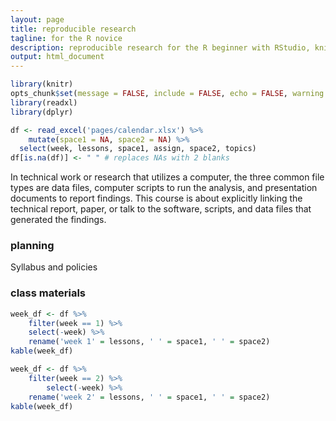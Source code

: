 ```yaml
---
layout: page
title: reproducible research
tagline: for the R novice
description: reproducible research for the R beginner with RStudio, knitr
output: html_document
---
```


```r
library(knitr)
opts_chunk$set(message = FALSE, include = FALSE, echo = FALSE, warning = FALSE)
library(readxl)
library(dplyr)
```

```r
df <- read_excel('pages/calendar.xlsx') %>% 
	mutate(space1 = NA, space2 = NA) %>%
  select(week, lessons, space1, assign, space2, topics)
df[is.na(df)] <- " " # replaces NAs with 2 blanks
```

In technical work or research that utilizes a computer, the three common file types are data files, computer scripts to run the analysis, and presentation documents to report findings. This course is about explicitly linking the technical report, paper, or talk to the software, scripts, and data files that generated the findings. 

### planning

Syllabus and policies 

### class materials

```r
week_df <- df %>% 
	filter(week == 1) %>% 
	select(-week) %>%
	rename('week 1' = lessons, ' ' = space1, ' ' = space2)
kable(week_df)
```

```r
week_df <- df %>% 
	filter(week == 2) %>% 
		select(-week) %>%
	rename('week 2' = lessons, ' ' = space1, ' ' = space2)
kable(week_df)
```





<!--

### materials

Week 1

- [Topic] [Assignment] 
- [Topic] [Assignment] 
- [Topic] [Assignment] 



Week 3 

- Topic [assignments] [tutorials] [slides] [notes] [links] 
- Topic [assignments] [tutorials] [slides] [notes] [links] 
- Topic [assignments] [tutorials] [slides] [notes] [links] 

Week 4 

- Topic [assignments] [tutorials] [slides] [notes] [links] 
- Topic [assignments] [tutorials] [slides] [notes] [links] 
- Topic [assignments] [tutorials] [slides] [notes] [links]  

Week 5 

- Topic [assignments] [tutorials] [slides] [notes] [links] 
- Topic [assignments] [tutorials] [slides] [notes] [links] 
- Topic [assignments] [tutorials] [slides] [notes] [links]   

Week 6 

- Topic [assignments] [tutorials] [slides] [notes] [links] 
- Topic [assignments] [tutorials] [slides] [notes] [links] 
- Topic [assignments] [tutorials] [slides] [notes] [links]   

Week 7 

- Topic [assignments] [tutorials] [slides] [notes] [links] 
- Topic [assignments] [tutorials] [slides] [notes] [links] 
- Topic [assignments] [tutorials] [slides] [notes] [links]  

Week 8 

- Topic [assignments] [tutorials] [slides] [notes] [links] 
- Topic [assignments] [tutorials] [slides] [notes] [links] 
- Topic [assignments] [tutorials] [slides] [notes] [links]  

Week 9 

- Topic [assignments] [tutorials] [slides] [notes] [links] 
- Topic [assignments] [tutorials] [slides] [notes] [links] 
- Topic [assignments] [tutorials] [slides] [notes] [links]  

Week 10 

- Topic [assignments] [tutorials] [slides] [notes] [links] 
- Topic [assignments] [tutorials] [slides] [notes] [links] 
- Topic [assignments] [tutorials] [slides] [notes] [links]  
-->






